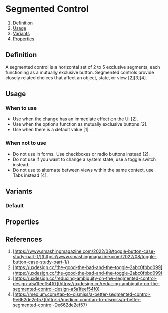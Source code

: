 
<Meta of={ToggleButtonGroupStories} />

# Segmented Control
1. [Definition](#definition)
2. [Usage](#usage)
3. [Variants](#variants)
4. [Properties](#properties)

## Definition
A segmented control is a horizontal set of 2 to 5 exclusive segments, each functioning as a mutually exclusive button. Segmented controls provide closely related choices that affect an object, state, or view [2][3][4]. 
<Canvas of={ToggleButtonGroupStories.Default} />

## Usage
### When to use
- Use when the change has an immediate effect on the UI [2].
- Use when the options function as mutually exclusive buttons [2].
- Use when there is a default value [1].

### When not to use
- Do not use in forms. Use checkboxes or radio buttons instead [2].
- Do not use if you want to change a system state, use a toggle switch instead.
- Do not use to alternate between views within the same context, use Tabs instead [4].

## Variants
### Default
<Canvas of={ToggleButtonGroupStories.Default} />

## Properties
<ArgTypes of={ToggleButtonGroup} />

## References
1. [https://www.smashingmagazine.com/2022/08/toggle-button-case-study-part-1/](https://www.smashingmagazine.com/2022/08/toggle-button-case-study-part-1/)
2. [https://uxdesign.cc/the-good-the-bad-and-the-toggle-2abc0fbbd099](https://uxdesign.cc/the-good-the-bad-and-the-toggle-2abc0fbbd099)
3. [https://uxdesign.cc/reducing-ambiguity-on-the-segmented-control-design-a5a1feef54f0](https://uxdesign.cc/reducing-ambiguity-on-the-segmented-control-design-a5a1feef54f0)
4. [https://medium.com/tap-to-dismiss/a-better-segmented-control-9e662de2ef57](https://medium.com/tap-to-dismiss/a-better-segmented-control-9e662de2ef57)
